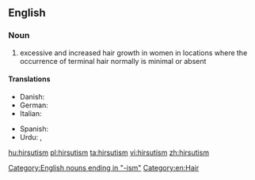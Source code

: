 {{wikipedia}}
==English==

===Noun===
{{en-noun|-|s}}

# excessive and increased hair growth in women in locations where the occurrence of terminal hair normally is minimal or absent

====Translations====
{{trans-top|excessive and increased hair growth}}
* Danish: {{t-|da|hirsutisme|c}}
* German: {{t+|de|Hirsutismus|m}}
* Italian: {{t-|it|irsutismo|m}}
{{trans-mid}}
* Spanish: {{t+|es|hirsutismo|m}}
* Urdu: {{t-|ur|urdu|sc=ur-Arab}}, {{t-|ur|faltu baal|sc=ur-Arab}}
{{trans-bottom}}

[[Category:English nouns ending in "-ism"]]
[[Category:en:Hair]]

[[hu:hirsutism]]
[[pl:hirsutism]]
[[ta:hirsutism]]
[[vi:hirsutism]]
[[zh:hirsutism]]